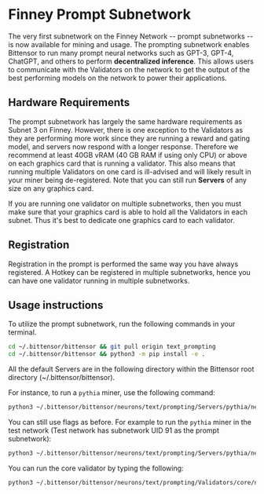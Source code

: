 # Finney Prompt Subnetwork

The very first subnetwork on the Finney Network -- prompt subnetworks -- is now available for mining and usage. The prompting subnetwork enables Bittensor to run many prompt neural networks such as GPT-3, GPT-4, ChatGPT, and others to perform **decentralized inference**. This allows users to communicate with the Validators on the network to get the output of the best performing models on the network to power their applications. 

## Hardware Requirements

The prompt subnetwork has largely the same hardware requirements as Subnet 3 on Finney. However, there is one exception to the Validators as they are performing more work since they are running a reward and gating model, and servers now respond with a longer response. Therefore we recommend at least 40GB vRAM (40 GB RAM if using only CPU) or above on each graphics card that is running a validator. This also means that running multiple Validators on one card is ill-advised and will likely result in your miner being de-registered. Note that you can still run **Servers** of any size on any graphics card. 

If you are running one validator on multiple subnetworks, then you must make sure that your graphics card is able to hold all the Validators in each subnet. Thus it's best to dedicate one graphics card to each validator. 

## Registration

Registration in the prompt is performed the same way you have always registered. A Hotkey can be registered in multiple subnetworks, hence you can have one validator running in multiple subnetworks.

## Usage instructions
To utilize the prompt subnetwork, run the following commands in your terminal.

```bash
cd ~/.bittensor/bittensor && git pull origin text_prompting
cd ~/.bittensor/bittensor && python3 -m pip install -e .
```

All the default Servers are in the following directory within the Bittensor root directory (~/.bittensor/bittensor).

For instance, to run a `pythia` miner, use the following command:

```bash
python3 ~/.bittensor/bittensor/neurons/text/prompting/Servers/pythia/neuron.py 
```

You can still use flags as before. For example to run the `pythia` miner in the test network (Test network has subnetwork UID 91 as the prompt subnetwork):

```bash
python3 ~/.bittensor/bittensor/neurons/text/prompting/Servers/pythia/neuron.py --wallet.name prompt_Servers --wallet.hotkey prompt_miner1 --subtensor.network finney --subtensor.chain_endpoint wss://test.finney.opentensor.ai:443 --netuid 1

```

You can run the core validator by typing the following:

```bash
python3 ~/.bittensor/bittensor/neurons/text/prompting/Validators/core/neuron.py
```



